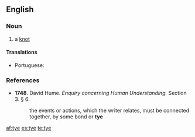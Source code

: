 ==English==

===Noun===
{{en-noun}}

# a [[knot]]

====Translations====
{{trans-top|a knot}}
*Portuguese: {{t+|pt|nó|m}}
{{trans-mid}}
{{trans-bottom}}

===References===
* '''1748'''.  David Hume.  ''Enquiry concerning Human Understanding.'' Section 3.  § 6.
*: the events or actions, which the writer relates, must be connected together, by some bond or '''tye'''

[[af:tye]]
[[es:tye]]
[[te:tye]]